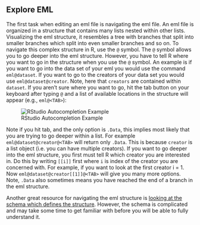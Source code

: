 ## Explore EML

The first task when editing an eml file is navigating the eml file. An eml file is organized in a structure that contains many lists nested within other lists. Visualizing the eml structure, it resembles a tree with branches that split into smaller branches which split into even smaller branches and so on. To navigate this complex structure in R, use the `@` symbol. The `@` symbol allows you to go deeper into the eml structure. However, you have to tell R where you want to go in the structure when you use the `@` symbol. An example is if you want to go into the data set of your eml you would use the command ```eml@dataset```. If you want to go to the creators of your data set you would use ```eml@dataset@creator```. Note, here that `creators` are contained within `dataset`. If you aren't sure where you want to go, hit the tab button on your keyboard after typing `@` and a list of available locations in the structure will appear (e.g., `eml@<TAB>`):

![RStudio Autocompletion Example](../images/rstudio_autocomplete.png)

Note if you hit tab, and the only option is `.Data`, this implies most likely that you are trying to go deeper within a list. For example ```eml@dataset@creator@<TAB>``` will return only `.Data`. This is because `creator` is a list object (i.e. you can have multiple creators). If you want to go deeper into the eml structure, you first must tell R which creator you are interested in. Do this by writing `[[i]]` first where `i` is index of the creator you are concerned with. 
For example, if you want to look at the first creator i = 1. Now ```eml@dataset@creator[[1]]@<TAB>``` will give you many more options. Note, `.Data` also sometimes means you have reached the end of a branch in the eml structure.

Another great resource for navigating the eml structure is [looking at the schema which defines the structure](https://github.com/NCEAS/eml). However, the schema is complicated and may take some time to get familiar with before you will be able to fully understand it.